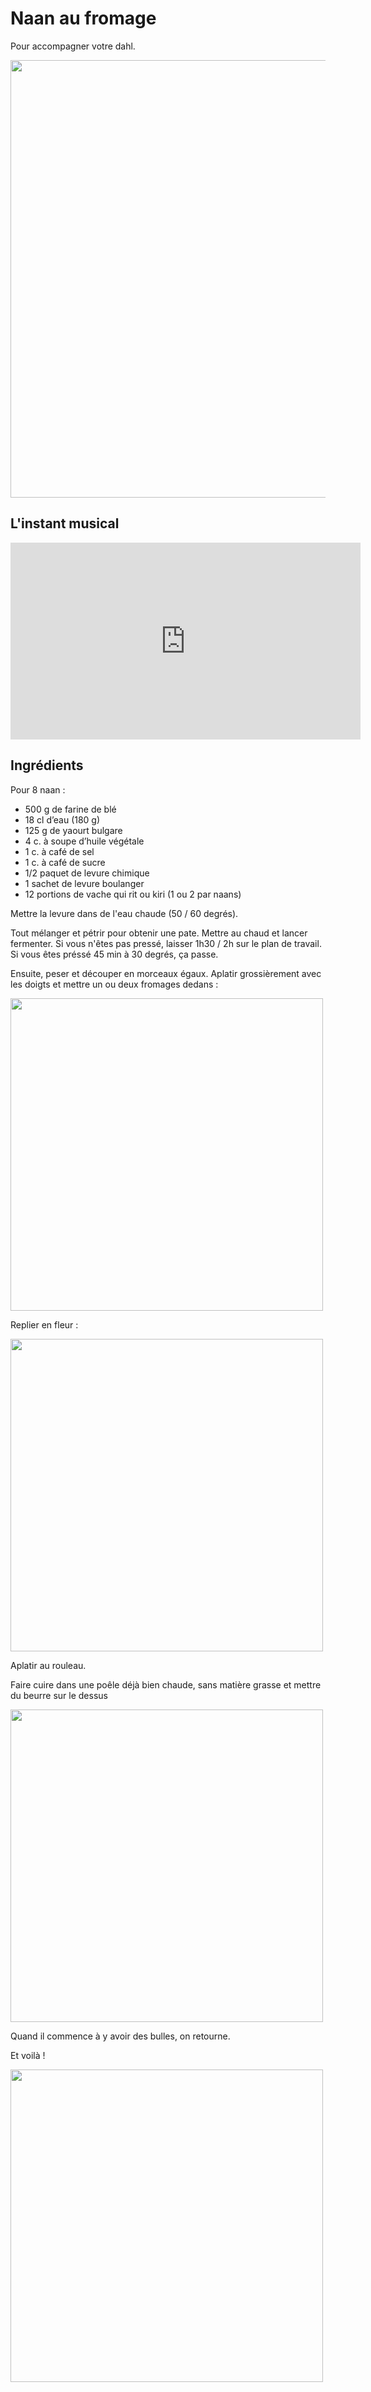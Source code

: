 
# Naan au fromage

Pour accompagner votre dahl.

<img src={dahl} width="700"/>

## L'instant musical

<iframe width="560" height="315" src="https://www.youtube.com/embed/Ki7EoH31UkM?si=G8FEkwPS6Uh3aKC1" title="YouTube video player" frameborder="0" allow="accelerometer; autoplay; clipboard-write; encrypted-media; gyroscope; picture-in-picture; web-share" referrerpolicy="strict-origin-when-cross-origin" allowfullscreen></iframe>

## Ingrédients

Pour 8 naan :

* 500 g de farine de blé
* 18 cl d’eau (180 g)
* 125 g de yaourt bulgare
* 4 c. à soupe d’huile végétale
* 1 c. à café de sel
* 1 c. à café de sucre
* 1/2 paquet de levure chimique
* 1 sachet de levure boulanger
* 12 portions de vache qui rit ou kiri (1 ou 2 par naans)

Mettre la levure dans de l'eau chaude (50 / 60 degrés).

Tout mélanger et pétrir pour obtenir une pate. Mettre au chaud et lancer fermenter. Si vous n'êtes pas pressé, laisser 1h30 / 2h sur le plan de travail. Si vous êtes préssé 45 min à 30 degrés, ça passe.

Ensuite, peser et découper en morceaux égaux. Aplatir grossièrement avec les doigts et mettre un ou deux fromages dedans :

<img src={fromage1} width="500"/>

Replier en fleur :

<img src={fromage2} width="500"/>

Aplatir au rouleau.

Faire cuire dans une poêle déjà bien chaude, sans matière grasse et mettre du beurre sur le dessus

<img src={cuisson2} width="500"/>

Quand il commence à y avoir des bulles, on retourne.

Et voilà !

<img src={pile} width="500"/>
